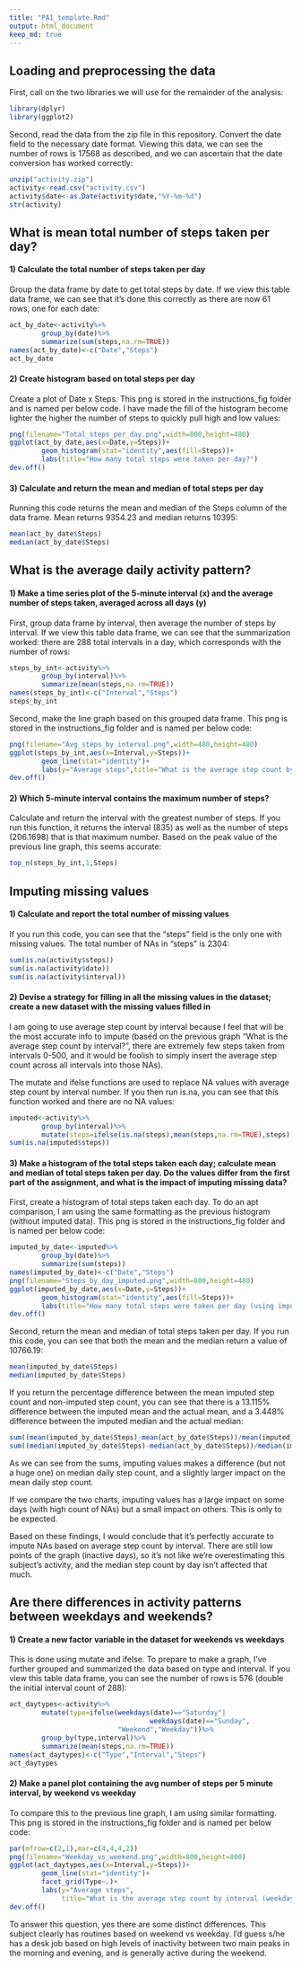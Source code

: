 ```yaml
---
title: "PA1_template.Rmd"
output: html_document
keep_md: true
---
```

## Loading and preprocessing the data

First, call on the two libraries we will use for the remainder of the analysis:
```r
library(dplyr)
library(ggplot2)
```

Second, read the data from the zip file in this repository. Convert the date field to the necessary date format. Viewing this data, we can see the number of rows is 17568 as described, and we can ascertain that the date conversion has worked correctly:
```r
unzip("activity.zip")
activity<-read.csv("activity.csv")
activity$date<-as.Date(activity$date,"%Y-%m-%d")
str(activity)
```

## What is mean total number of steps taken per day?

#### 1) Calculate the total number of steps taken per day

Group the data frame by date to get total steps by date. If we view this table data frame, we can see that it's done this correctly as there are now 61 rows, one for each date:
```r
act_by_date<-activity%>%
        group_by(date)%>%
        summarize(sum(steps,na.rm=TRUE))
names(act_by_date)<-c("Date","Steps")
act_by_date
```

#### 2) Create histogram based on total steps per day

Create a plot of Date x Steps. This png is stored in the instructions_fig folder and is named per below code. I have made the fill of the histogram become lighter the higher the number of steps to quickly pull high and low values:
```r
png(filename="Total_steps_per_day.png",width=800,height=480)
ggplot(act_by_date,aes(x=Date,y=Steps))+
        geom_histogram(stat="identity",aes(fill=Steps))+
        labs(title="How many total steps were taken per day?")
dev.off()
```

#### 3) Calculate and return the mean and median of total steps per day

Running this code returns the mean and median of the Steps column of the data frame. Mean returns 9354.23 and median returns 10395:
```r
mean(act_by_date$Steps)
median(act_by_date$Steps)
```

## What is the average daily activity pattern?

#### 1) Make a time series plot of the 5-minute interval (x) and the average number of steps taken, averaged across all days (y)

First, group data frame by interval, then average the number of steps by interval. If we view this table data frame, we can see that the summarization worked: there are 288 total intervals in a day, which corresponds with the number of rows:
```r
steps_by_int<-activity%>%
        group_by(interval)%>%
        summarize(mean(steps,na.rm=TRUE))
names(steps_by_int)<-c("Interval","Steps")
steps_by_int
```

Second, make the line graph based on this grouped data frame. This png is stored in the instructions_fig folder and is named per below code:
```r
png(filename="Avg_steps_by_interval.png",width=480,height=480)
ggplot(steps_by_int,aes(x=Interval,y=Steps))+
        geom_line(stat="identity")+
        labs(y="Average steps",title="What is the average step count by interval?")
dev.off()
```

#### 2) Which 5-minute interval contains the maximum number of steps?

Calculate and return the interval with the greatest number of steps. If you run this function, it returns the interval (835) as well as the number of steps (206.1698) that is that maximum number. Based on the peak value of the previous line graph, this seems accurate:
```r
top_n(steps_by_int,1,Steps)
```

## Imputing missing values

#### 1) Calculate and report the total number of missing values

If you run this code, you can see that the "steps" field is the only one with missing values. The total number of NAs in "steps" is 2304:
```r
sum(is.na(activity$steps))
sum(is.na(activity$date))
sum(is.na(activity$interval))
```

#### 2) Devise a strategy for filling in all the missing values in the dataset; create a new dataset with the missing values filled in

I am going to use average step count by interval because I feel that will be the most accurate info to impute (based on the previous graph "What is the average step count by interval?", there are extremely few steps taken from intervals 0-500, and it would be foolish to simply insert the average step count across all intervals into those NAs). 

The mutate and ifelse functions are used to replace NA values with average step count by interval number. If you then run is.na, you can see that this function worked and there are no NA values:
```r
imputed<-activity%>%
        group_by(interval)%>%
        mutate(steps=ifelse(is.na(steps),mean(steps,na.rm=TRUE),steps))
sum(is.na(imputed$steps))
```

#### 3) Make a histogram of the total steps taken each day; calculate mean and median of total steps taken per day. Do the values differ from the first part of the assignment, and what is the impact of imputing missing data?

First, create a histogram of total steps taken each day. To do an apt comparison, I am using the same formatting as the previous histogram (without imputed data). This png is stored in the instructions_fig folder and is named per below code:
```r
imputed_by_date<-imputed%>%
        group_by(date)%>%
        summarize(sum(steps))
names(imputed_by_date)<-c("Date","Steps")
png(filename="Steps_by_day_imputed.png",width=800,height=480)
ggplot(imputed_by_date,aes(x=Date,y=Steps))+
        geom_histogram(stat="identity",aes(fill=Steps))+
        labs(title="How many total steps were taken per day (using imputed data)?")
dev.off()
```

Second, return the mean and median of total steps taken per day. If you run this code, you can see that both the mean and the median return a value of 10766.19:
```r
mean(imputed_by_date$Steps)
median(imputed_by_date$Steps)
```

If you return the percentage difference between the mean imputed step count and non-imputed step count, you can see that there is a 13.115% difference between the imputed mean and the actual mean, and a 3.448% difference between the imputed median and the actual median:
```r
sum((mean(imputed_by_date$Steps)-mean(act_by_date$Steps))/mean(imputed_by_date$Steps))
sum((median(imputed_by_date$Steps)-median(act_by_date$Steps))/median(imputed_by_date$Steps))
```

As we can see from the sums, imputing values makes a difference (but not a huge one) on median daily step count, and a slightly larger impact on the mean daily step count. 

If we compare the two charts, imputing values has a large impact on some days (with high count of NAs) but a small impact on others. This is only to be expected.

Based on these findings, I would conclude that it's perfectly accurate to impute NAs based on average step count by interval. There are still low points of the graph (inactive days), so it's not like we're overestimating this subject's activity, and the median step count by day isn't affected that much.

## Are there differences in activity patterns between weekdays and weekends?

#### 1) Create a new factor variable in the dataset for weekends vs weekdays

This is done using mutate and ifelse. To prepare to make a graph, I've further grouped and summarized the data based on type and interval. If you view this table data frame, you can see the number of rows is 576 (double the initial interval count of 288):
```r
act_daytypes<-activity%>%
        mutate(type=ifelse(weekdays(date)=="Saturday"|
                                   weekdays(date)=="Sunday",
                           "Weekend","Weekday"))%>%
        group_by(type,interval)%>%
        summarize(mean(steps,na.rm=TRUE))
names(act_daytypes)<-c("Type","Interval","Steps")
act_daytypes
```

#### 2) Make a panel plot containing the avg number of steps per 5 minute interval, by weekend vs weekday

To compare this to the previous line graph, I am using similar formatting. This png is stored in the instructions_fig folder and is named per below code:
```r
par(mfrow=c(2,1),mar=c(4,4,4,2))
png(filename="Weekday_vs_weekend.png",width=800,height=800)
ggplot(act_daytypes,aes(x=Interval,y=Steps))+
        geom_line(stat="identity")+
        facet_grid(Type~.)+
        labs(y="Average steps",
             title="What is the average step count by interval (weekday vs weekend)?")
dev.off()
```

To answer this question, yes there are some distinct differences. This subject clearly has routines based on weekend vs weekday. I'd guess s/he has a desk job based on high levels of inactivity between two main peaks in the morning and evening, and is generally active during the weekend.
